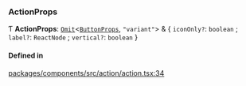 ### ActionProps

Ƭ **ActionProps**: [`Omit`](https://www.typescriptlang.org/docs/handbook/utility-types.html#omittype-keys)\<[`ButtonProps`](/components/button/props.md), `"variant"`\> & \{ `iconOnly?`: `boolean` ; `label?`: `ReactNode` ; `vertical?`: `boolean` }

#### Defined in

[packages/components/src/action/action.tsx:34](https://github.com/vtex/shoreline/blob/74b3e0b4f/packages/components/src/action/action.tsx#L34)
